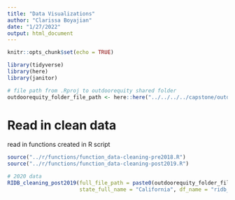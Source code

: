 ```yaml
---
title: "Data Visualizations"
author: "Clarissa Boyajian"
date: "1/27/2022"
output: html_document
---
```


```r
knitr::opts_chunk$set(echo = TRUE)

library(tidyverse)
library(here)
library(janitor)

# file path from .Rproj to outdoorequity shared folder
outdoorequity_folder_file_path <- here::here("../../../../capstone/outdoorequity/")
```

# Read in clean data

read in functions created in R script
```r
source("../r/functions/function_data-cleaning-pre2018.R")
source("../r/functions/function_data-cleaning-post2019.R")

# 2020 data
RIDB_cleaning_post2019(full_file_path = paste0(outdoorequity_folder_file_path, "data/FY20-historical-reservations-full.csv"), 
                       state_full_name = "California", df_name = "ridb_2020")
```

